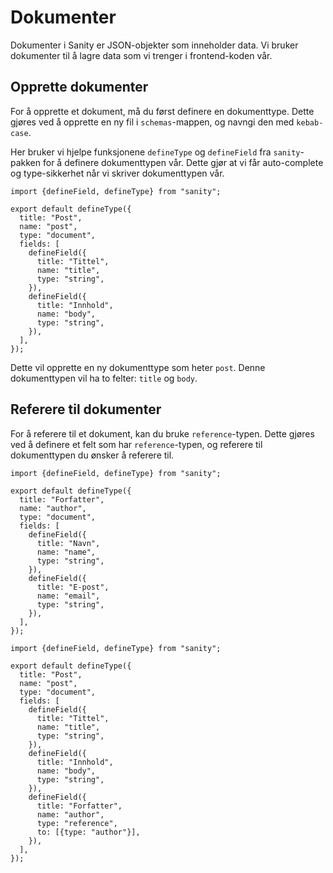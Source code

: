 # Dokumenter

Dokumenter i Sanity er JSON-objekter som inneholder data. Vi bruker dokumenter til å lagre data som vi trenger i frontend-koden vår.

## Opprette dokumenter

For å opprette et dokument, må du først definere en dokumenttype. Dette gjøres ved å opprette en ny fil i `schemas`-mappen, og navngi den med `kebab-case`.

Her bruker vi hjelpe funksjonene `defineType` og `defineField` fra `sanity`-pakken for å definere dokumenttypen vår. Dette gjør at vi får auto-complete og type-sikkerhet når vi skriver dokumenttypen vår.

```tsx filename="apps/cms/schemas/post.ts"
import {defineField, defineType} from "sanity";

export default defineType({
  title: "Post",
  name: "post",
  type: "document",
  fields: [
    defineField({
      title: "Tittel",
      name: "title",
      type: "string",
    }),
    defineField({
      title: "Innhold",
      name: "body",
      type: "string",
    }),
  ],
});
```

Dette vil opprette en ny dokumenttype som heter `post`. Denne dokumenttypen vil ha to felter: `title` og `body`.

## Referere til dokumenter

For å referere til et dokument, kan du bruke `reference`-typen. Dette gjøres ved å definere et felt som har `reference`-typen, og referere til dokumenttypen du ønsker å referere til.

```tsx filename="apps/cms/schemas/author.ts"
import {defineField, defineType} from "sanity";

export default defineType({
  title: "Forfatter",
  name: "author",
  type: "document",
  fields: [
    defineField({
      title: "Navn",
      name: "name",
      type: "string",
    }),
    defineField({
      title: "E-post",
      name: "email",
      type: "string",
    }),
  ],
});
```

```tsx filename="apps/cms/schemas/post.ts"
import {defineField, defineType} from "sanity";

export default defineType({
  title: "Post",
  name: "post",
  type: "document",
  fields: [
    defineField({
      title: "Tittel",
      name: "title",
      type: "string",
    }),
    defineField({
      title: "Innhold",
      name: "body",
      type: "string",
    }),
    defineField({
      title: "Forfatter",
      name: "author",
      type: "reference",
      to: [{type: "author"}],
    }),
  ],
});
```
